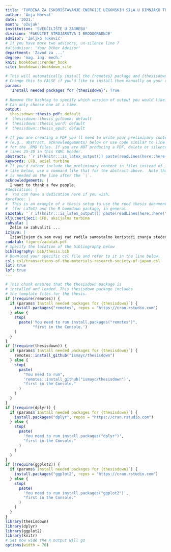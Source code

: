 ```yaml
---
title: 'TURBINA ZA ISKORIŠTAVANJE ENERGIJE UZGONSKIH SILA U DIMNJAKU TERMOELEKTRANE'
author: 'Anja Horvat'
date: '2021.'
month: 'ožujak'
institution: 'SVEUČILIŠTE U ZAGREBU'
division: 'FAKULTET STROJARSTVA I BRODOGRADNJE'
advisor: 'Željko Tuković'
# If you have more two advisors, un-silence line 7
#altadvisor: 'Your Other Advisor'
department: 'Zavod za ...'
degree: 'mag. ing. mech.'
knit: bookdown::render_book
site: bookdown::bookdown_site

# This will automatically install the {remotes} package and {thesisdown}
# Change this to FALSE if you'd like to install them manually on your own.
params:
  'Install needed packages for {thesisdown}': True
  
# Remove the hashtag to specify which version of output you would like.
# Can only choose one at a time.
output:
  thesisdown::thesis_pdf: default 
#  thesisdown::thesis_gitbook: default         
#  thesisdown::thesis_word: default
#  thesisdown::thesis_epub: default

# If you are creating a PDF you'll need to write your preliminary content 
# (e.g., abstract, acknowledgements) below or use code similar to line 25-26 
# for the .RMD files. If you are NOT producing a PDF, delete or silence
# lines 25-39 in this YAML header.
abstract: '`r if(knitr:::is_latex_output()) paste(readLines(here::here("prelims", "00-abstract.Rmd")), collapse = "\n  ")`'
keywords: CFD, axial turbine
# If you'd rather include the preliminary content in files instead of inline
# like below, use a command like that for the abstract above.  Note that a tab 
# is needed on the line after the `|`.
acknowledgements: |
  I want to thank a few people.
#dedication: |
#  You can have a dedication here if you wish. 
#preface: |
#  This is an example of a thesis setup to use the reed thesis document class 
#  (for LaTeX) and the R bookdown package, in general.
sazetak: '`r if(knitr:::is_latex_output()) paste(readLines(here::here("prelims", "00-sazetak.Rmd")), collapse = "\n  ")`'
kljucnerijeci: CFD, aksijalna turbina
zahvala: |
  Želim se zahvaliti ...
izjava: |
  Izjavljujem da sam ovaj rad radila samostalno koristeći znanja stečena tijekom studija i navedenu literaturu.
zadatak: figure/zadatak.pdf
# Specify the location of the bibliography below
bibliography: bib/thesis.bib
# Download your specific csl file and refer to it in the line below.
csl: csl/transactions-of-the-materials-research-society-of-japan.csl
lot: true
lof: true
---
```


<!--
Above is the YAML (YAML Ain't Markup Language) header that includes a lot of 
metadata used to produce the document.  Be careful with spacing in this header!

If you'd prefer to not include a Dedication, for example, simply delete the section entirely, or silence them (add # before each line). 

If you have other LaTeX packages you would like to include, delete the # before header-includes and list the packages after hyphens on new lines.

If you'd like to include a comment that won't be produced in your resulting file enclose it in a block like this.

If you receive a duplicate label error after knitting, make sure to delete the index.Rmd file and then knit again.
-->

```r
# This chunk ensures that the thesisdown package is
# installed and loaded. This thesisdown package includes
# the template files for the thesis.
if (!require(remotes)) {
  if (params$`Install needed packages for {thesisdown}`) {
    install.packages("remotes", repos = "https://cran.rstudio.com")
  } else {
    stop(
      paste('You need to run install.packages("remotes")",
            "first in the Console.')
    )
  }
}
if (!require(thesisdown)) {
  if (params$`Install needed packages for {thesisdown}`) {
    remotes::install_github("ismayc/thesisdown")
  } else {
    stop(
      paste(
        "You need to run",
        'remotes::install_github("ismayc/thesisdown")',
        "first in the Console."
      )
    )
  }
}
if (!require(dplyr)) {
  if (params$`Install needed packages for {thesisdown}`) {
    install.packages("dplyr", repos = "https://cran.rstudio.com")
  } else {
    stop(
      paste(
        'You need to run install.packages("dplyr")',
        "first in the Console."
      )
    )
  }
}
if (!require(ggplot2)) {
  if (params$`Install needed packages for {thesisdown}`) {
    install.packages("ggplot2", repos = "https://cran.rstudio.com")
  } else {
    stop(
      paste(
        'You need to run install.packages("ggplot2")',
        "first in the Console."
      )
    )
  }
}
library(thesisdown)
library(dplyr)
library(ggplot2)
library(knitr)
# Set how wide the R output will go
options(width = 70)
```

<!--
The acknowledgements, preface, dedication, and abstract are added into the PDF
version automatically by inputting them in the YAML at the top of this file.
Alternatively, you can put that content in files like 00--prelim.Rmd and
00-abstract.Rmd like done below.
-->

<!-- The {.unnumbered} option here means that the introduction will be 
"Chapter 0." You can also use {-} for no numbers on chapters.
-->
